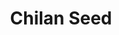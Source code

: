 ---
title: "Chilan Seed"
meta_title: "Chilan Seed craft"
description: "Craft de Chilan Seed"
rank: "b"
draft: false
name: "Chilan Seed"
recipe_img: "https://wiki.pokexgames.com/images/3/3f/Chilan_Seed.png"
level: 70
craft_time: 1800
result: 1
value_npc: 1
ingredients:
  - name: "Major Seed Bag"
    quantity: 1
    item_img: "https://wiki.pokexgames.com/images/d/d4/Major_Seed_Bag.png"
    value_npc: 1
  - name: "Cow Tail"
    quantity: 6
    item_img: "https://wiki.pokexgames.com/images/6/60/Cow_Tail.png"
    value_npc: 1
  - name: "Condensed Grass"
    quantity: 20
    item_img: "https://wiki.pokexgames.com/images/c/ce/Condensed_Grass.png"
    value_npc: 1
---